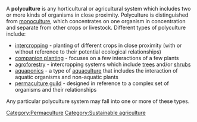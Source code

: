 A '''polyculture''' is any horticultural or agricultural system which includes two or more kinds of organisms in close proximity. Polyculture is distinguished from [[monoculture]], which concentrates on one organism in concentration and separate from other crops or livestock. Different types of polyculture include:

* [[intercropping]] - planting of different crops in close proximity (with or without reference to their potential ecological relationships)
* [[companion planting]] - focuses on a few interactions of a few plants
* [[agroforestry]] - intercropping systems which include [[tree]]s and/or [[shrub]]s
* [[aquaponics]] - a type of [[aquaculture]] that includes the interaction of aquatic organisms and non-aquatic plants
* [[guild|permaculture guild]] - designed in reference to a complex set of organisms and their relationships

Any particular polyculture system may fall into one or more of these types.

[[Category:Permaculture]]
[[Category:Sustainable agriculture]]
